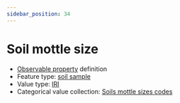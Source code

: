 ```yaml
---
sidebar_position: 34
---
```



# Soil mottle size

- [Observable property](/viewers/dawe-vocabs?uri=https://linked.data.gov.au/def/test/dawe-cv/dd220b97-75b8-4d73-af57-793e431459b6) definition
- Feature type: [soil sample](http://linked.data.gov.au/def/tern-cv/06461021-a6c2-4175-9651-23653c2b9116)
- Value type: [IRI](https://w3id.org/tern/ontologies/tern/IRI)
- Categorical value collection: [Soils mottle sizes codes](/viewers/dawe-vocabs?uri=https://linked.data.gov.au/def/test/dawe-cv/c8dd7af4-8e57-4f59-848a-66712349754a)

<Example protocolModule="soil-pit-characterization" observableProperty="https://linked.data.gov.au/def/test/dawe-cv/dd220b97-75b8-4d73-af57-793e431459b6" />
